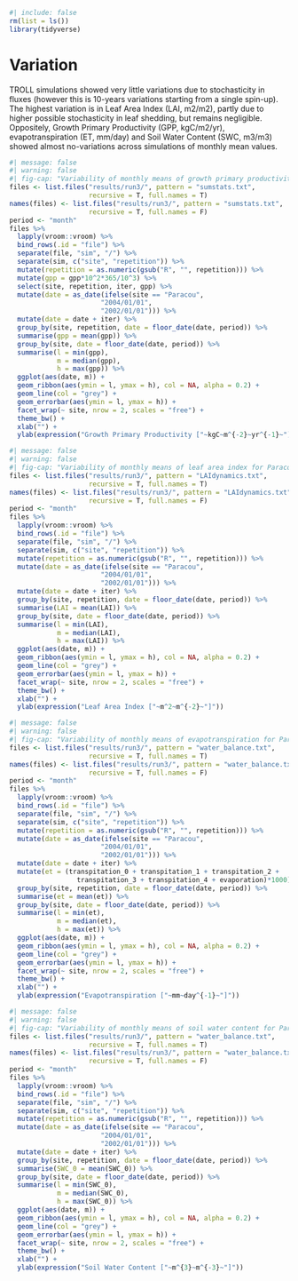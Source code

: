 ```r
#| include: false 
rm(list = ls())
library(tidyverse) 
```

# Variation

TROLL simulations showed very little variations due to stochasticity in fluxes (however this is 10-years variations starting from a single spin-up). The highest variation is in Leaf Area Index (LAI, m2/m2), partly due to higher possible stochasticity in leaf shedding, but remains negligible. Oppositely, Growth Primary Productivity (GPP, kgC/m2/yr), evapotranspiration (ET, mm/day) and Soil Water Content (SWC, m3/m3) showed almost no-variations across simulations of monthly mean values.

```r
#| message: false
#| warning: false
#| fig-cap: "Variability of monthly means of growth primary productivity for Paracou and Tapajos across 10 TROLL simulations."
files <- list.files("results/run3/", pattern = "sumstats.txt", 
                    recursive = T, full.names = T) 
names(files) <- list.files("results/run3/", pattern = "sumstats.txt", 
                    recursive = T, full.names = F) 
period <- "month"
files %>% 
  lapply(vroom::vroom) %>% 
  bind_rows(.id = "file") %>% 
  separate(file, "sim", "/") %>% 
  separate(sim, c("site", "repetition")) %>%
  mutate(repetition = as.numeric(gsub("R", "", repetition))) %>% 
  mutate(gpp = gpp*10^2*365/10^3) %>% 
  select(site, repetition, iter, gpp) %>% 
  mutate(date = as_date(ifelse(site == "Paracou", 
                       "2004/01/01", 
                       "2002/01/01"))) %>% 
  mutate(date = date + iter) %>% 
  group_by(site, repetition, date = floor_date(date, period)) %>% 
  summarise(gpp = mean(gpp)) %>% 
  group_by(site, date = floor_date(date, period)) %>% 
  summarise(l = min(gpp), 
            m = median(gpp), 
            h = max(gpp)) %>% 
  ggplot(aes(date, m)) +
  geom_ribbon(aes(ymin = l, ymax = h), col = NA, alpha = 0.2) +
  geom_line(col = "grey") +
  geom_errorbar(aes(ymin = l, ymax = h)) +
  facet_wrap(~ site, nrow = 2, scales = "free") +
  theme_bw() +
  xlab("") +
  ylab(expression("Growth Primary Productivity ["~kgC~m^{-2}~yr^{-1}~"]")) 
```

```r
#| message: false
#| warning: false
#| fig-cap: "Variability of monthly means of leaf area index for Paracou and Tapajos across 10 TROLL simulations."
files <- list.files("results/run3/", pattern = "LAIdynamics.txt", 
                    recursive = T, full.names = T) 
names(files) <- list.files("results/run3/", pattern = "LAIdynamics.txt", 
                    recursive = T, full.names = F) 
period <- "month"
files %>% 
  lapply(vroom::vroom) %>% 
  bind_rows(.id = "file") %>% 
  separate(file, "sim", "/") %>% 
  separate(sim, c("site", "repetition")) %>%
  mutate(repetition = as.numeric(gsub("R", "", repetition))) %>% 
  mutate(date = as_date(ifelse(site == "Paracou", 
                       "2004/01/01", 
                       "2002/01/01"))) %>% 
  mutate(date = date + iter) %>% 
  group_by(site, repetition, date = floor_date(date, period)) %>% 
  summarise(LAI = mean(LAI)) %>% 
  group_by(site, date = floor_date(date, period)) %>% 
  summarise(l = min(LAI), 
            m = median(LAI), 
            h = max(LAI)) %>% 
  ggplot(aes(date, m)) +
  geom_ribbon(aes(ymin = l, ymax = h), col = NA, alpha = 0.2) +
  geom_line(col = "grey") +
  geom_errorbar(aes(ymin = l, ymax = h)) +
  facet_wrap(~ site, nrow = 2, scales = "free") +
  theme_bw() +
  xlab("") + 
  ylab(expression("Leaf Area Index ["~m^2~m^{-2}~"]")) 
```

```r
#| message: false
#| warning: false
#| fig-cap: "Variability of monthly means of evapotranspiration for Paracou and Tapajos across 10 TROLL simulations."
files <- list.files("results/run3/", pattern = "water_balance.txt", 
                    recursive = T, full.names = T) 
names(files) <- list.files("results/run3/", pattern = "water_balance.txt", 
                    recursive = T, full.names = F) 
period <- "month"
files %>% 
  lapply(vroom::vroom) %>% 
  bind_rows(.id = "file") %>% 
  separate(file, "sim", "/") %>% 
  separate(sim, c("site", "repetition")) %>%
  mutate(repetition = as.numeric(gsub("R", "", repetition))) %>% 
  mutate(date = as_date(ifelse(site == "Paracou", 
                       "2004/01/01", 
                       "2002/01/01"))) %>% 
  mutate(date = date + iter) %>% 
  mutate(et = (transpitation_0 + transpitation_1 + transpitation_2 + 
                 transpitation_3 + transpitation_4 + evaporation)*1000) %>% 
  group_by(site, repetition, date = floor_date(date, period)) %>% 
  summarise(et = mean(et)) %>% 
  group_by(site, date = floor_date(date, period)) %>% 
  summarise(l = min(et), 
            m = median(et), 
            h = max(et)) %>% 
  ggplot(aes(date, m)) +
  geom_ribbon(aes(ymin = l, ymax = h), col = NA, alpha = 0.2) +
  geom_line(col = "grey") +
  geom_errorbar(aes(ymin = l, ymax = h)) +
  facet_wrap(~ site, nrow = 2, scales = "free") +
  theme_bw() +
  xlab("") + 
  ylab(expression("Evapotranspiration ["~mm~day^{-1}~"]")) 
```

```r
#| message: false
#| warning: false
#| fig-cap: "Variability of monthly means of soil water content for Paracou and Tapajos across 10 TROLL simulations."
files <- list.files("results/run3/", pattern = "water_balance.txt", 
                    recursive = T, full.names = T) 
names(files) <- list.files("results/run3/", pattern = "water_balance.txt", 
                    recursive = T, full.names = F) 
period <- "month"
files %>% 
  lapply(vroom::vroom) %>% 
  bind_rows(.id = "file") %>% 
  separate(file, "sim", "/") %>% 
  separate(sim, c("site", "repetition")) %>%
  mutate(repetition = as.numeric(gsub("R", "", repetition))) %>% 
  mutate(date = as_date(ifelse(site == "Paracou", 
                       "2004/01/01", 
                       "2002/01/01"))) %>% 
  mutate(date = date + iter) %>% 
  group_by(site, repetition, date = floor_date(date, period)) %>% 
  summarise(SWC_0 = mean(SWC_0)) %>% 
  group_by(site, date = floor_date(date, period)) %>% 
  summarise(l = min(SWC_0), 
            m = median(SWC_0), 
            h = max(SWC_0)) %>% 
  ggplot(aes(date, m)) +
  geom_ribbon(aes(ymin = l, ymax = h), col = NA, alpha = 0.2) +
  geom_line(col = "grey") +
  geom_errorbar(aes(ymin = l, ymax = h)) +
  facet_wrap(~ site, nrow = 2, scales = "free") +
  theme_bw() +
  xlab("") + 
  ylab(expression("Soil Water Content ["~m^{3}~m^{-3}~"]")) 
```
